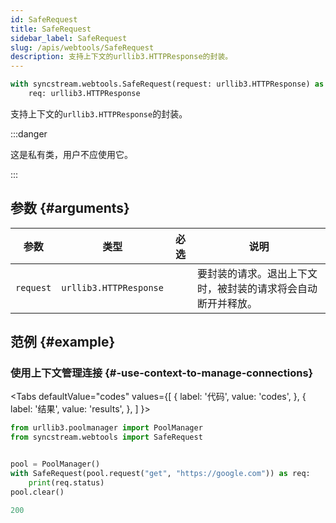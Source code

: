 ```yaml
---
id: SafeRequest
title: SafeRequest
sidebar_label: SafeRequest
slug: /apis/webtools/SafeRequest
description: 支持上下文的urllib3.HTTPResponse的封装。
---
```





<APITopBar
  type="class"
  isPrivate={true}
  isContext={true}
  source="webtools.SafeRequest"
/>

```python
with syncstream.webtools.SafeRequest(request: urllib3.HTTPResponse) as req:
    req: urllib3.HTTPResponse
```

支持上下文的`urllib3.HTTPResponse`的封装。

:::danger

这是私有类，用户不应使用它。

:::

## 参数 {#arguments}

|   参数    |          类型          |               必选                | <center>说明</center>                                        |
| :-------: | :--------------------: | :-------------------------------: | :----------------------------------------------------------- |
| `request` | `urllib3.HTTPResponse` | <InlineIcon icon={vsiCheckIcon}/> | 要封装的请求。退出上下文时，被封装的请求将会自动断开并释放。 |

## 范例 {#example}

### <IconObjType type="term"/> 使用上下文管理连接 {#-use-context-to-manage-connections}

<Tabs
  defaultValue="codes"
  values={[
    { label: '代码', value: 'codes', },
    { label: '结果', value: 'results', },
  ]
}>

<TabItem value="codes">

```python showLineNumbers title="use_request_context.py"
from urllib3.poolmanager import PoolManager
from syncstream.webtools import SafeRequest


pool = PoolManager()
with SafeRequest(pool.request("get", "https://google.com")) as req:
    print(req.status)
pool.clear()
```

</TabItem>

<TabItem value="results">

```python
200
```

</TabItem>
</Tabs>

